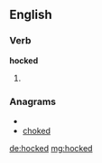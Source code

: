 ==English==
===Verb===
'''hocked'''
# {{past of|[[hock]]}}

===Anagrams===
* {{alphagram|cdehko}}
* [[choked#English|choked]]

[[de:hocked]]
[[mg:hocked]]